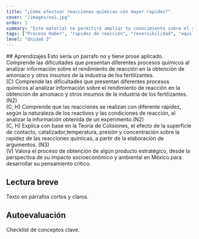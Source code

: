 ```yaml
---
title: "¿Cómo efectuar reacciones químicas con mayor rapidez?"
cover: "/images/oa1.jpg"
order: 1
summary: "Este material te permitirá ampliar tu conocimiento sobre el rendimiento de una reacción, se revisará la rapidez de reacción, según la naturaleza de los reactivos y las condiciones de reacción, explicando con base a la teoría de colisiones."
tags: ["Proceso Haber", "rapidez de reacción", "reversibilidad", "equilibrio químico", "condición de reacción", "Factores que modifican la rapidez de reacción", "catalizadores", "rendimiento", "colisión", "superficie de contacto", "temperatura", "presión", "concentración"]
level: "Unidad 3"
---
```



<Prose>
## Aprendizajes
Esto sería un parrafo no y tiene prose aplicado. Comprende las dificultades que presentan diferentes procesos químicos al analizar información sobre el rendimiento de reacción en la obtención de amoniaco y otros insumos de la industria de los fertilizantes.

</Prose>

<Breakout>
  <div class="grid md:grid-cols-1 lg:grid-cols-2 xl:grid-cols-4 gap-4 max-w-5xl mx-auto">
    <div class="bg-blue-50 border-l-4 border-cch-azul p-4 rounded-r-lg text-sm">(C) Comprende las dificultades que presentan diferentes procesos químicos al analizar información sobre el rendimiento de reacción en la obtención de amoniaco y otros insumos de la industria de los fertilizantes. (N2)</div>
    <div class="bg-blue-50 border-l-4 border-cch-azul p-4 rounded-r-lg text-sm">(C, H) Comprende que las reacciones se realizan con diferente rapidez, según la naturaleza de los reactivos y las condiciones de reacción, al analizar la información obtenida de un experimento.(N2)</div>
    <div class="bg-blue-50 border-l-4 border-cch-azul p-4 rounded-r-lg text-sm">(C, H) Explica con base en la Teoría de Colisiones, el efecto de la superficie de contacto, catalizador,temperatura, presión y concentración sobre la rapidez de las reacciones químicas, a partir de la elaboración de argumentos. (N3)</div>
    <div class="bg-blue-50 border-l-4 border-cch-azul p-4 rounded-r-lg text-sm">(V) Valora el proceso de obtención de algún producto estratégico, desde la perspectiva de su impacto socioeconómico y ambiental en México para desarrollar su pensamiento crítico.</div>
  </div>
</Breakout>

<Prose>

## Lectura breve
Texto en párrafos cortos y claros.

## Autoevaluación
Checklist de conceptos clave.

</Prose>


